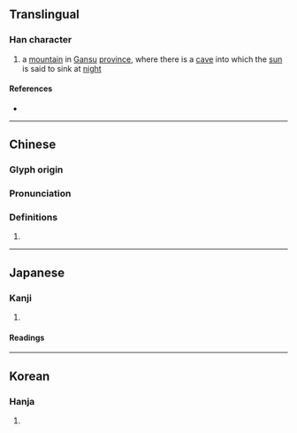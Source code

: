 {{character info/new}}
==Translingual==

===Han character===
{{Han char|rn=46|rad=山|as=08|sn=11|four=24716|canj=UKLU|ids=⿰山奄}}

# a [[mountain]] in [[Gansu]] [[province]], where there is a [[cave]] into which the [[sun]] is said to sink at [[night]]

====References====
* {{Han ref|kx=0315.020|dkj=08208|dj=0615.220|hdz=10778.120|uh=5D26|ud=23846|bh=D4FC|bd=54524}}

----

==Chinese==
{{zh-forms}}

===Glyph origin===
{{Han etym}}

===Pronunciation===
{{zh-pron
|m=yān
|c=jim1
|mc=y
|oc=y
|cat=
}}

===Definitions===
{{zh-hanzi}}

# {{rfdef|zh}}

----

==Japanese==

===Kanji===
{{ja-kanji|grade=|rs=山08}}

# {{defn|lang=ja|sort=山08}}

====Readings====
{{ja-readings|on=[[えん]] (en)|kun=}}

----

==Korean==

===Hanja===
{{ko-hanja|hangeul=엄}}

# {{defn|lang=ko|sort=山08}}
